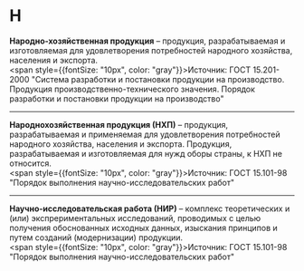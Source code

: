 # Н

**Народно-хозяйственная продукция** – продукция, разрабатываемая и изготовляемая для удовлетворения потребностей народного хозяйства, населения и экспорта.  
<span style={{fontSize: "10px", color: "gray"}}>Источник: ГОСТ 15.201-2000 "Система разработки и постановки продукции на производство. Продукция производственно-технического значения. Порядок разработки и постановки продукции на производство" </span>

---

**Народнохозяйственная продукция (НХП)** – продукция, разрабатываемая и применяемая для удовлетворения потребностей народного хозяйства, населения и экспорта. Продукция, разрабатываемая и изготовляемая для нужд оборы страны, к НХП не относится.  
<span style={{fontSize: "10px", color: "gray"}}>Источник: ГОСТ 15.101-98 "Порядок выполнения научно-исследовательских работ" </span>

---

**Научно-исследовательская работа (НИР)** – комплекс теоретических и (или) экспрериментальных исследований, проводимых с целью получения обоснованных исходных данных, изыскания принципов и путем созданий (модернизации) продукции.  
<span style={{fontSize: "10px", color: "gray"}}>Источник: ГОСТ 15.101-98 "Порядок выполнения научно-исследовательских работ" </span>
